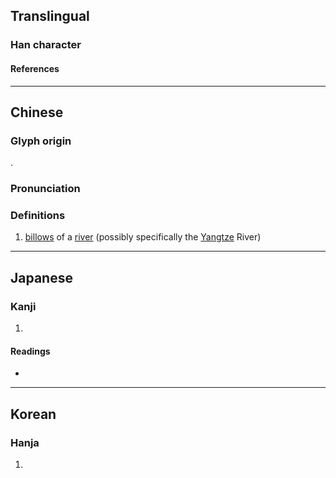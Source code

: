 {{also|沄}}
{{character info/new}}
==Translingual==

===Han character===
{{Han char|rn=85|rad=水|as=12|sn=15|four=31131|canj=EMBI|ids=⿰氵雲}}

====References====
{{Han ref|kx=0652.060|dkj=18334|dj=1062.080|hdz=31739.010|uh=6F90}}

----

==Chinese==
{{zh-forms|s=沄}}

===Glyph origin===
{{Han etym}}
{{Han compound|水|雲|ls=psc|c1=s|c2=p|t1=water}}.

===Pronunciation===
{{zh-pron
|m=yún
|c=wan4
|w=3hhyn
|mc=y
|oc=y
|cat=n
}}

===Definitions===
{{zh-hanzi}}

# [[billow]]s of a [[river]] (possibly specifically the [[Yangtze]] River)

----

==Japanese==

===Kanji===
{{ja-kanji|grade=|rs=水12}}

# {{defn|lang=ja|sort=水12}}

====Readings====
* {{ja-readings|on=[[うん]] (un)|kun=}}

----

==Korean==

===Hanja===
{{ko-hanja|hangeul=운|eumhun=|rv=un|mr=un|y=wun}}

# {{defn|lang=ko|sort=水12}}